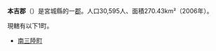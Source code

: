 {{日本郡
| 郡 = 本吉郡
| 日文原名 = 本吉郡
| 平假名 = もとよしぐん
| 羅馬字拼音 = Motoyoshi-gun
| 地圖 =
| 都道府縣 = 宮城縣
| 編號 = 
| 町 = 1
| 村 = 
| 經度 = 
| 緯度 = 
| 註記 = 
|}}
'''本吉郡'''（{{jpn|j=本吉郡|hg=もとよしぐん|rm=Motoyoshi gun|f=y}}）是宮城縣的一[[郡|郡]]。人口30,595人、面積270.43km²（2006年）。

現轄有以下1町。
*[[南三陸町|南三陸町]]

{{陸前國的郡}}
{{宮城縣}}